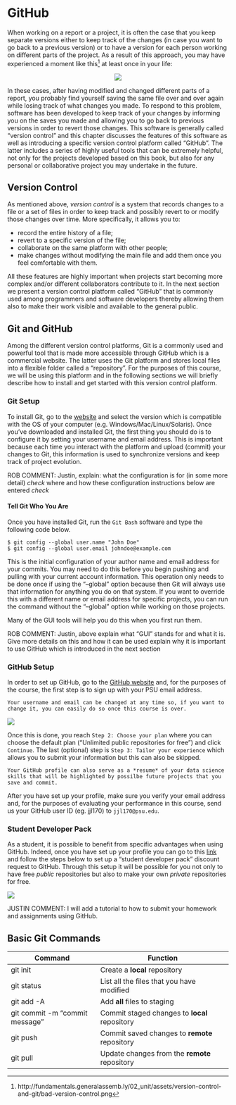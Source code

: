# GitHub 

When working on a report or a project, it is often the case that you keep separate versions either to keep track of the changes (in case you want to go back to a previous version) or to have a version for each person working on different parts of the project. As a result of this approach, you may have experienced a moment like this[^1] at least once in your life: 

<center>
![](../images/bad-version-control.png)
</center>

In these cases, after having modified and changed different parts of a report, you probably find yourself saving the same file over and over again while losing track of what changes you made. To respond to this problem, software has been developed to keep track of your changes by informing you on the saves you made and allowing you to go back to previous versions in order to revert those changes. This software is generally called "version control" and this chapter discusses the features of this software as well as introducing a specific version control platform called "GitHub". The latter includes a series of highly useful tools that can be extremely helpful, not only for the projects developed based on this book, but also for any personal or collaborative project you may undertake in the future. 

## Version Control 

As mentioned above, *version control* is a system that records changes to a file or a set of files in order to keep track and possibly revert to or modify those changes over time. More specifically, it allows you to: 

- record the entire history of a file;
- revert to a specific version of the file;
- collaborate on the same platform with other people;
- make changes without modifying the main file and add them once you feel comfortable with them. 

All these features are highly important when projects start becoming more complex and/or different collaborators contribute to it. In the next section we present a version control platform called "GitHub" that is commonly used among programmers and software developers thereby allowing them also to make their work visible and available to the general public. 

## Git and GitHub

Among the different version control platforms, Git is a commonly used and powerful tool that is made more accessible through GitHub which is a commercial website. The latter uses the Git platform and stores local files into a flexible folder called a "repository". For the purposes of this course, we will be using this platform and in the following sections we will briefly describe how to install and get started with this version control platform.


### Git Setup 

To install Git, go to the [website](https://git-scm.com/downloads) and select the version which is compatible with the OS of your computer (e.g. Windows/Mac/Linux/Solaris). Once you've downloaded and installed Git, the first thing you should do is to configure it by setting your username and email address. This is important because each time you interact with the platform and upload (commit) your changes to Git, this information is used to synchronize versions and keep track of project evolution. 

ROB COMMENT: Justin, explain:
what the configuration is for (in some more detail) *check* 
where and how these configuration instructions below are entered *check* 

#### Tell Git Who You Are

Once you have installed Git, run the `Git Bash` software and type the following code below. 

```
$ git config --global user.name "John Doe"
$ git config --global user.email johndoe@example.com
```

This is the initial configuration of your author name and email address for your commits. You may need to do this before you begin pushing and pulling with your current account information. This operation only needs to be done once if using the "--global" option because then Git will always use that information for anything you do on that system. If you want to override this with a different name or email address for specific projects, you can run the command without the "--global" option while working on those projects.

Many of the GUI tools will help you do this when you first run them.

ROB COMMENT: Justin, 
above explain what "GUI" stands for and what it is. Give more details on this and how it can be used
explain why it is important to use GitHub which is introduced in the next section


### GitHub Setup 

In order to set up GitHub, go to the [GitHub website](https://github.com/) and, for the purposes of the course, the first step is to sign up with your PSU email address.

```block2
Your username and email can be changed at any time so, if you want to change it, you can easily do so once this course is over.
```

![](../images/github_page.png)

Once this is done, you reach `Step 2: Choose your plan` where you can choose the default plan ("Unlimited public repositories for free") and click `Continue`. The last (optional) step is `Step 3: Tailor your experience` which allows you to submit your information but this can also be skipped. 

```block2
Your GitHub profile can also serve as a *resume* of your data science skills that will be highlighted by possilbe future projects that you save and commit.
```

After you have set up your profile, make sure you verify your email address and, for the purposes of evaluating your performance in this course, send us your GitHub user ID (eg. jjl170) to `jjl170@psu.edu`. 

### Student Developer Pack

As a student, it is possible to benefit from specific advantages when using GitHub. Indeed, once you have set up your profile you can go to this [link](https://education.github.com/discount_requests/new) and follow the steps below to set up a "student developer pack" discount request to GitHub. Through this setup it will be possible for you not only to have free *public* repositories but also to make your own *private* repositories for free. 

![](../images/developer_pack.png)

JUSTIN COMMENT: I will add a tutorial to how to submit your homework and assignments using GitHub. 


[^1]: http://fundamentals.generalassemb.ly/02_unit/assets/version-control-and-git/bad-version-control.png


## Basic Git Commands 



| Command                        | Function                                      |
|--------------------------------|-----------------------------------------------|
| git init                       | Create a **local** repository                 |
| git status                     | List all the files that you have modified     |
| git add -A                     | Add **all** files to staging                  |
| git commit -m "commit message" | Commit staged changes to **local** repository |
| git push                       | Commit saved changes to **remote** repository |
| git pull                       | Update changes from the **remote** repository |




